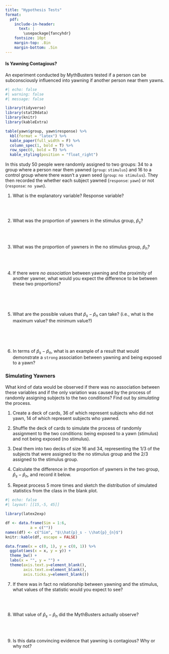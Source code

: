 ```yaml
---
title: "Hypothesis Tests"
format:
  pdf:
    include-in-header: 
      text: |
        \usepackage{fancyhdr}
    fontsize: 10pt
    margin-top: .8in
    margin-bottom: .5in
---
```


\thispagestyle{empty}

\begin{center}
\textsc{Stat 20: PS 5.2 Hypothesis Tests} \\
\noindent\rule{12cm}{0.4pt}
\end{center}

#### Is Yawning Contagious?

An experiment conducted by MythBusters tested if a person can be subconsciously influenced into yawning if another person near them yawns.

```r
#| echo: false
#| warning: false
#| message: false

library(tidyverse)
library(stat20data)
library(knitr)
library(kableExtra)

table(yawn$group, yawn$response) %>%
  kbl(format = "latex") %>%
  kable_paper(full_width = F) %>%
  column_spec(1, bold = T) %>%
  row_spec(0, bold = T) %>%
  kable_styling(position = "float_right")
```

In this study 50 people were randomly assigned to two groups: 34 to a group where a person near them yawned (`group`: `stimulus`) and 16 to a control group where there wasn't a yawn seed (`group`: `no stimulus`). They then recorded the whether each subject yawned (`response`: `yawn`) or not (`response`: `no yawn`).

(@) What is the explanatory variable?  Response variable? 

\
\

(@) What was the proportion of yawners in the stimulus group, $\hat{p}_s$?

\
\

(@) What was the proportion of yawners in the no stimulus group, $\hat{p}_n$?

\
\

(@) If there were *no association* between yawning and the proximity of another yawner, what would you expect the difference to be between these two proportions?

\
\
\

(@) What are the possible values that $\hat{p}_s - \hat{p}_{n}$ can take? (i.e., what is the maximum value? the minimum value?)

\
\
\

(@) In terms of $\hat{p}_s - \hat{p}_{n}$, what is an example of a result that would demonstrate a `strong` association between yawning and being exposed to a yawn?


\newpage

### Simulating Yawners

What kind of data would be observed if there was no association between these variables and if the only variation was caused by the process of randomly assigning subjects to the two conditions? Find out by *simulating* the process.

1. Create a deck of cards, 36 of which represent subjects who did not yawn, 14 of which represent subjects who yawned.

2. Shuffle the deck of cards to simulate the process of randomly assignment to the two conditions: being exposed to a yawn (stimulus) and not being exposed (no stimulus).

3. Deal them into two decks of size 16 and 34, representing the 1/3 of the subjects that were assigned to the no stimulus group and the 2/3 assigned to the stimulus group.

4. Calculate the difference in the proportion of yawners in the two group, $\hat{p}_s - \hat{p}_{n}$, and record it below.

5. Repeat process 5 more times and sketch the distribution of simulated statistics from the class in the blank plot.

\renewcommand{\arraystretch}{1.5}

```r
#| echo: false
#| layout: [[15,-5, 45]]

library(latex2exp)

df <- data.frame(Sim = 1:6,
           a = c(""))
names(df) <- c("Sim", "$\\hat{p}_s - \\hat{p}_{n}$")
knitr::kable(df, escape = FALSE)

data.frame(x = c(0, 1), y = c(0, 1)) %>%
  ggplot(aes(x = x, y = y)) +
  theme_bw() +
  labs(x = "", y = "") +
  theme(axis.text.y=element_blank(),
        axis.text.x=element_blank(),
        axis.ticks.y=element_blank())
```

(@) If there was in fact no relationship between yawning and the stimulus, what values of the statistic would you expect to see?

\
\

(@)  What value of $\hat{p}_s - \hat{p}_{n}$ did the MythBusters actually observe?

\
\

(@) Is this data convincing evidence that yawning is contagious? Why or why not?
